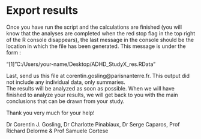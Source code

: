 # Export results

Once you have run the script and the calculations are finished (you will know that the analyses are completed when the red stop flag in the top right of the R console disappears), the last message in the console should be the location in which the file has been generated. This message is under the form :

"[1] "C:/Users/your-name/Desktop/ADHD_StudyX_res.RData"

Last, send us this file at corentin.gosling@parisnanterre.fr. This output did not include any individual data, only summaries.<br>
The results will be analyzed as soon as possible. When we will have finished to analyze your results, we will get back to you with the main conclusions that can be drawn from your study.

Thank you very much for your help! 

Dr Corentin J. Gosling,
Dr Charlotte Pinabiaux,
Dr Serge Caparos,
Prof Richard Delorme &
Prof Samuele Cortese